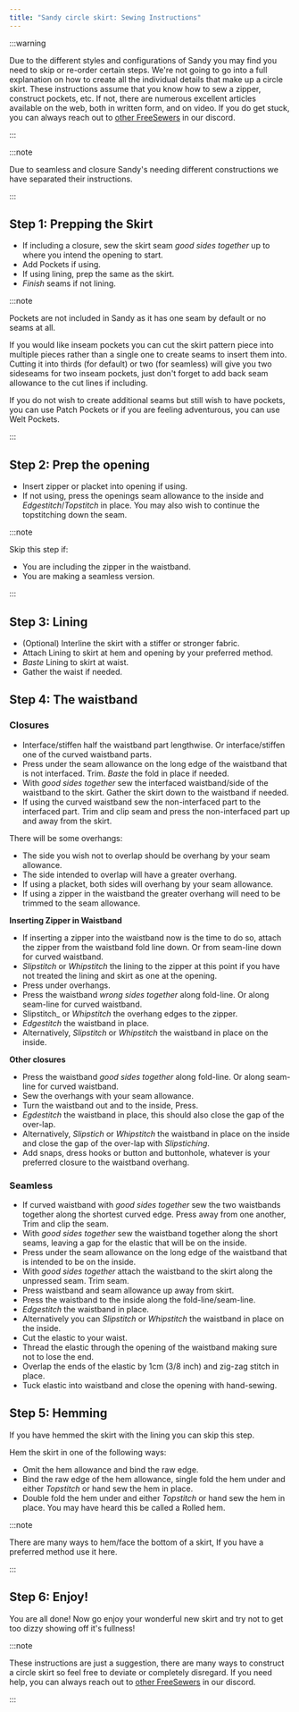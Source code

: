 ```yaml
---
title: "Sandy circle skirt: Sewing Instructions"
---
```


:::warning


Due to the different styles and configurations of Sandy you may find you need to skip or re-order certain steps.
We're not going to go into a full explanation on how to create all the individual details that make up a circle skirt. These instructions assume that you know how to sew a zipper, construct pockets, etc. If not, there are numerous excellent articles available on the web, both in written form, and on video. If you do get stuck, you can always reach out to [other FreeSewers](https://discord.freesewing.org/) in our discord.

:::

:::note


Due to seamless and closure Sandy's needing different constructions we have separated their instructions.

:::

## Step 1: Prepping the Skirt

- If including a closure, sew the skirt seam  _good sides together_ up to where you intend the opening to start.
- Add Pockets if using.
- If using lining, prep the same as the skirt.
- _Finish_ seams if not lining.

:::note


Pockets are not included in Sandy as it has one seam by default or no seams at all.

If you would like inseam pockets you can cut the skirt pattern piece into multiple pieces rather than a single one to create seams to insert them into. Cutting it into thirds (for default) or two (for seamless) will give you two sideseams for two inseam pockets, just don't forget to add back seam allowance to the cut lines if including.

If you do not wish to create additional seams but still wish to have pockets, you can use Patch Pockets or if you are feeling adventurous, you can use Welt Pockets.

:::

## Step 2: Prep the opening

- Insert zipper or placket into opening if using.
- If not using, press the openings seam allowance to the inside and _Edgestitch_/_Topstitch_ in place. You may also wish to continue the topstitching down the seam.

:::note


Skip this step if:
- You are including the zipper in the waistband.
- You are making a seamless version.

:::

## Step 3: Lining

- (Optional) Interline the skirt with a stiffer or stronger fabric.
- Attach Lining to skirt at hem and opening by your preferred method.
- _Baste_ Lining to skirt at waist.
- Gather the waist if needed.

## Step 4: The waistband

### Closures

- Interface/stiffen half the waistband part lengthwise. Or interface/stiffen one of the curved waistband parts.
- Press under the seam allowance on the long edge of the waistband that is not interfaced. Trim. _Baste_ the fold in place if needed.
- With _good sides together_ sew the interfaced waistband/side of the waistband to the skirt. Gather the skirt down to the waistband if needed.
- If using the curved waistband sew the non-interfaced part to the interfaced part. Trim and clip seam and press the non-interfaced part up and away from the skirt.

There will be some overhangs:

- The side you wish not to overlap should be overhang by your seam allowance.
- The side intended to overlap will have a greater overhang.
- If using a placket, both sides will overhang by your seam allowance.
- If using a zipper in the waistband the greater overhang will need to be trimmed to the seam allowance.

__Inserting Zipper in Waistband__
- If inserting a zipper into the waistband now is the time to do so, attach the zipper from the waistband fold line down. Or from seam-line down for curved waistband.
- _Slipstitch_ or _Whipstitch_ the lining to the zipper at this point if you have not treated the lining and skirt as one at the opening.
- Press under overhangs.
- Press the waistband _wrong sides together_ along fold-line. Or along seam-line for curved waistband.
- Slipstitch_ or _Whipstitch_ the overhang edges to the zipper.
- _Edgestitch_ the waistband in place.
- Alternatively, _Slipstitch_ or _Whipstitch_ the waistband in place on the inside.

__Other closures__
- Press the waistband _good sides together_ along fold-line. Or along seam-line for curved waistband.
- Sew the overhangs with your seam allowance.
- Turn the waistband out and to the inside, Press.
- _Egdestitch_ the waistband in place, this should also close the gap of the over-lap.
- Alternatively, _Slipstich_ or _Whipstitch_ the waistband in place on the inside and close the gap of the over-lap with _Slipstiching_.
- Add snaps, dress hooks or button and buttonhole, whatever is your preferred closure to the waistband overhang.

### Seamless

- If curved waistband with _good sides together_ sew the two waistbands together along the shortest curved edge. Press away from one another, Trim and clip the seam.
- With _good sides together_ sew the waistband together along the short seams, leaving a gap for the elastic that will be on the inside.
- Press under the seam allowance on the long edge of the waistband that is intended to be on the inside.
- With _good sides together_ attach the waistband to the skirt along the unpressed seam. Trim seam.
- Press waistband and seam allowance up away from skirt.
- Press the waistband to the inside along the fold-line/seam-line.
- _Edgestitch_ the waistband in place.
- Alternatively you can _Slipstitch_ or _Whipstitch_ the waistband in place on the inside.
- Cut the elastic to your waist.
- Thread the elastic through the opening of the waistband making sure not to lose the end.
- Overlap the ends of the elastic by 1cm (3/8 inch) and zig-zag stitch in place.
- Tuck elastic into waistband and close the opening with hand-sewing.

## Step 5: Hemming

If you have hemmed the skirt with the lining you can skip this step.

Hem the skirt in one of the following ways:
- Omit the hem allowance and bind the raw edge.
- Bind the raw edge of the hem allowance, single fold the hem under and either _Topstitch_ or hand sew the hem in place.
- Double fold the hem under and either _Topstitch_ or hand sew the hem in place. You may have heard this be called a Rolled hem.

:::note


There are many ways to hem/face the bottom of a skirt, If you have a preferred method use it here.

:::

## Step 6: Enjoy!

You are all done! Now go enjoy your wonderful new skirt and try not to get too dizzy showing off it's fullness!

:::note


These instructions are just a suggestion, there are many ways to construct a circle skirt so feel free to deviate or completely disregard. If you need help, you can always reach out to [other FreeSewers](https://discord.freesewing.org/) in our discord.

:::
